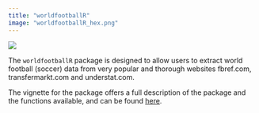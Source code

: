 ```yaml
---
title: "worldfootballR"
image: "worldfootballR_hex.png"
---
```


![](worldfootballR_hex.png)

The `worldfootballR` package is designed to allow users to extract world football (soccer) data from very popular and thorough websites fbref.com, transfermarkt.com and understat.com.

The vignette for the package offers a full description of the package and the functions available, and can be found [here](https://jaseziv.github.io/worldfootballR/).
